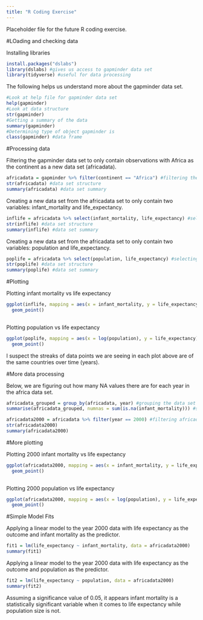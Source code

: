 ```yaml
---
title: "R Coding Exercise"
---
```


Placeholder file for the future R coding exercise.

#LOading and checking data

Installing libraries 
```r
install.packages("dslabs")
library(dslabs) #gives us access to gapminder data set
library(tidyverse) #useful for data processing
```

The following helps us understand more about the gapminder data set.
```r
#Look at help file for gapminder data set
help(gapminder)
#Look at data structure 
str(gapminder)
#Getting a summary of the data 
summary(gapminder)
#Determining type of object gapminder is
class(gapminder) #data frame
```

#Processing data

Filtering the gapminder data set to only contain observations with Africa as the continent as a new data set (africadata).
```r
africadata = gapminder %>% filter(continent == "Africa") #filtering the data to only contain "Africa"
str(africadata) #data set structure
summary(africadata) #data set summary
```

Creating a new data set from the africadata set to only contain two variables: infant_mortality and life_expectancy. 
```r
inflife = africadata %>% select(infant_mortality, life_expectancy) #selecting only 2 variables of interest from the africadata data set
str(inflife) #data set structure
summary(inflife) #data set summary
```

Creating a new data set from the africadata set to only contain two variables: population and life_expectancy. 
```r
poplife = africadata %>% select(population, life_expectancy) #selecting only 2 variables of interest from the africadata data set
str(poplife) #data set structure
summary(poplife) #data set summary
```


#Plotting

Plotting infant mortality vs life expectancy 
```r
ggplot(inflife, mapping = aes(x = infant_mortality, y = life_expectancy)) +
  geom_point()
  
```

Plotting population vs life expectancy 
```r
ggplot(poplife, mapping = aes(x = log(population), y = life_expectancy)) +
  geom_point()
```

I suspect the streaks of data points we are seeing in each plot above are of the same countries over time (years).


#More data processing 

Below, we are figuring out how many NA values there are for each year in the africa data set.
```r
africadata_grouped = group_by(africadata, year) #grouping the data set by year
summarise(africadata_grouped, numnas = sum(is.na(infant_mortality))) #summing the NA values for each year 
```


```r
africadata2000 = africadata %>% filter(year == 2000) #filtering africadata for year 2000 only
str(africadata2000)
summary(africadata2000)
```

#More plotting


Plotting 2000 infant mortality vs life expectancy 
```r
ggplot(africadata2000, mapping = aes(x = infant_mortality, y = life_expectancy)) +
  geom_point()
  
```

Plotting 2000 population vs life expectancy 
```r
ggplot(africadata2000, mapping = aes(x = log(population), y = life_expectancy)) +
  geom_point()
```


#Simple Model Fits

Applying a linear model to the year 2000 data with life expectancy as the outcome and infant mortality as the predictor.  
```r

fit1 = lm(life_expectancy ~ infant_mortality, data = africadata2000)
summary(fit1)

```

Applying a linear model to the year 2000 data with life expectancy as the outcome and population as the predictor.  
```r

fit2 = lm(life_expectancy ~ population, data = africadata2000)
summary(fit2)

```
Assuming a significance value of 0.05, it appears infant mortality is a statistically significant variable when it comes to life expectancy while population size is not. 

